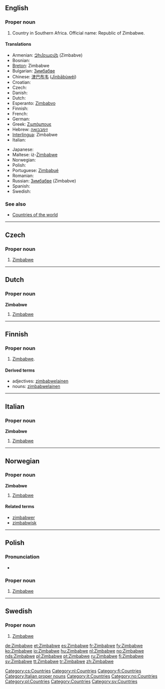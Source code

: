 ==English==
{{wikipedia}}

===Proper noun===
{{infl|en|proper noun}}

# Country in Southern Africa. Official name: Republic of Zimbabwe.

====Translations====
{{top}}
* Armenian: [[Զիմբաբվե]] (Zimbabve)
* Bosnian: {{t-|bs|Zimbabve|m}}
* [[Breton]]: Zimbabwe
* Bulgarian: [[Зимбабве]]
* Chinese: [[津巴布韦]] ([[Jīnbābùwéi]])
* Croatian: {{t-|hr|Zimbabve|m}}
* Czech: {{t-|cs|Zimbabwe|n}}
* Danish: {{t-|da|Zimbabwe}}
* Dutch: {{t+|nl|Zimbabwe}}
* Esperanto: [[Zimbabvo]]
* Finnish: {{t+|fi|Zimbabwe}}
* French: {{t+|fr|Zimbabwe|m}}
* German: {{t+|de|Simbabwe}}
* Greek: [[Ζιμπάμπουε]] {{f}}
* Hebrew: [[זימבבואה]]
* [[Interlingua]]: Zimbabwe
* Italian: {{t-|it|Zimbabwe|m}}
{{mid}}
* Japanese: {{t-|ja|ジンバブエ|tr=Jinbabue|sc=Jpan}}
* Maltese: iż-[[Żimbabwe]]
* Norwegian: {{t-|no|Zimbabwe}}
* Polish: {{t+|pl|Zimbabwe}}
* Portuguese: [[Zimbabué]]
* Romanian: {{t-|ro|Zimbabwe}}
* Russian: [[Зимбабве]] (Zimbabve)
* Spanish: {{t+|es|Zimbabue}}
* Swedish: {{t+|sv|Zimbabwe}}
{{bottom}}

===See also===
* [[Appendix:Countries of the world|Countries of the world]]

----

==Czech==

===Proper noun===
{{cs-proper noun|g=n}}

# [[#English|Zimbabwe]]

[[Category:cs:Countries]]
----
==Dutch==

===Proper noun===
'''Zimbabwe''' {{n}}

# [[#English|Zimbabwe]]

[[Category:nl:Countries]]

----

==Finnish==
{{Finnish index|z}}

===Proper noun===
{{fi-noun|Zimbabwe|type=nalle|proper=true}}

# [[Zimbabwe#English|Zimbabwe]].

====Derived terms====
* adjectives: [[zimbabwelainen]]
* nouns: [[zimbabwelainen]]

[[Category:fi:Countries]]

----

==Italian==
{{wikipedia|lang=it}}

===Proper noun===
'''Zimbabwe''' {{m}}

# [[#English|Zimbabwe]]

[[Category:Italian proper nouns]]
[[Category:it:Countries]]
----

==Norwegian==

===Proper noun===
'''Zimbabwe'''

# [[#English|Zimbabwe]]

====Related terms====
* [[zimbabwer]]
* [[zimbabwisk]]

[[Category:no:Countries]]

----

==Polish==

===Pronunciation===
* {{IPA|/z̪imˈbabvɛ/|lang=pl}}

===Proper noun===
{{infl|pl|proper noun|g=n|undeclinable}}

# [[#English|Zimbabwe]]

[[Category:pl:Countries]]
----
==Swedish==

===Proper noun===
{{infl|sv|proper noun}}

# [[#English|Zimbabwe]]

[[Category:Countries]]
[[Category:sv:Countries]]

[[de:Zimbabwe]]
[[et:Zimbabwe]]
[[es:Zimbabwe]]
[[fr:Zimbabwe]]
[[fy:Zimbabwe]]
[[ko:Zimbabwe]]
[[io:Zimbabwe]]
[[hu:Zimbabwe]]
[[nl:Zimbabwe]]
[[no:Zimbabwe]]
[[nds:Zimbabwe]]
[[pl:Zimbabwe]]
[[pt:Zimbabwe]]
[[ru:Zimbabwe]]
[[fi:Zimbabwe]]
[[sv:Zimbabwe]]
[[tt:Zimbabwe]]
[[tr:Zimbabwe]]
[[zh:Zimbabwe]]